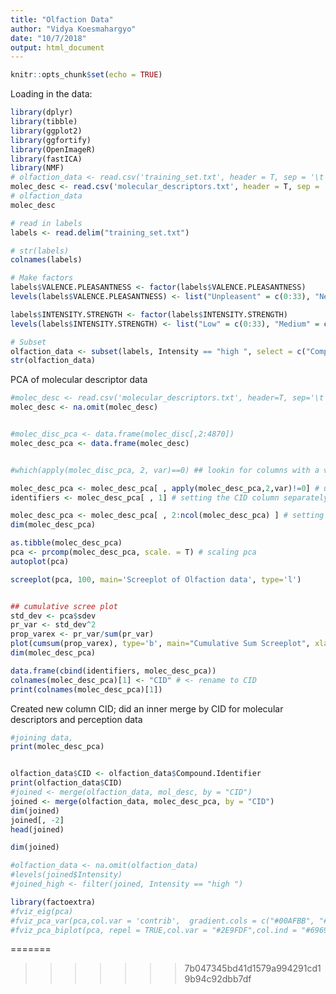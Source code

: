 ```yaml
---
title: "Olfaction Data"
author: "Vidya Koesmahargyo"
date: "10/7/2018"
output: html_document
---
```


```r
knitr::opts_chunk$set(echo = TRUE)
```


Loading in the data:
```r
library(dplyr)
library(tibble)
library(ggplot2)
library(ggfortify)
library(OpenImageR)
library(fastICA)
library(NMF)
# olfaction_data <- read.csv('training_set.txt', header = T, sep = '\t')
molec_desc <- read.csv('molecular_descriptors.txt', header = T, sep = '\t')
# olfaction_data
molec_desc
```

```r

# read in labels
labels <- read.delim("training_set.txt")

# str(labels)
colnames(labels)

# Make factors
labels$VALENCE.PLEASANTNESS <- factor(labels$VALENCE.PLEASANTNESS)
levels(labels$VALENCE.PLEASANTNESS) <- list("Unpleasent" = c(0:33), "Neutral" = c(34:66), "Pleasant" = c(67:100))

labels$INTENSITY.STRENGTH <- factor(labels$INTENSITY.STRENGTH)
levels(labels$INTENSITY.STRENGTH) <- list("Low" = c(0:33), "Medium" = c(34:66), "High" = c(67:100))

# Subset
olfaction_data <- subset(labels, Intensity == "high ", select = c("Compound.Identifier", "VALENCE.PLEASANTNESS", "INTENSITY.STRENGTH"))
str(olfaction_data)

```




PCA of molecular descriptor data
```r
#molec_desc <- read.csv('molecular_descriptors.txt', header=T, sep='\t')
molec_desc <- na.omit(molec_desc)


#molec_disc_pca <- data.frame(molec_disc[,2:4870])
molec_desc_pca <- data.frame(molec_desc)


#which(apply(molec_disc_pca, 2, var)==0) ## lookin for columns with a variance of 0

molec_desc_pca <- molec_desc_pca[ , apply(molec_desc_pca,2,var)!=0] # using only columns with variance > 0
identifiers <- molec_desc_pca[ , 1] # setting the CID column separately

molec_desc_pca <- molec_desc_pca[ , 2:ncol(molec_desc_pca) ] # setting all other columns
dim(molec_desc_pca)

as.tibble(molec_desc_pca)
pca <- prcomp(molec_desc_pca, scale. = T) # scaling pca
autoplot(pca)

screeplot(pca, 100, main='Screeplot of Olfaction data', type='l')


## cumulative scree plot
std_dev <- pca$sdev
pr_var <- std_dev^2
prop_varex <- pr_var/sum(pr_var)
plot(cumsum(prop_varex), type='b', main="Cumulative Sum Screeplot", xlab='Principle Component', ylab='Total Variance Proportion')
dim(molec_desc_pca)

data.frame(cbind(identifiers, molec_desc_pca))
colnames(molec_desc_pca)[1] <- "CID" # <- rename to CID
print(colnames(molec_desc_pca)[1])
```

Created new column CID; did an inner merge by CID for molecular descriptors and perception data
```r
#joining data,
print(molec_desc_pca)


olfaction_data$CID <- olfaction_data$Compound.Identifier
print(olfaction_data$CID)
#joined <- merge(olfaction_data, mol_desc, by = "CID")
joined <- merge(olfaction_data, molec_desc_pca, by = "CID")
dim(joined)
joined[, -2]
head(joined)

dim(joined)

```


```r
#olfaction_data <- na.omit(olfaction_data)
#levels(joined$Intensity)
#joined_high <- filter(joined, Intensity == "high ")
```

```r
library(factoextra)
#fviz_eig(pca)
#fviz_pca_var(pca,col.var = 'contrib',  gradient.cols = c("#00AFBB", "#E7B800", "#FC4E07"),repel=TRUE)
#fviz_pca_biplot(pca, repel = TRUE,col.var = "#2E9FDF",col.ind = "#696969")
```
=======

>>>>>>> 7b047345bd41d1579a994291cd19b94c92dbb7df
